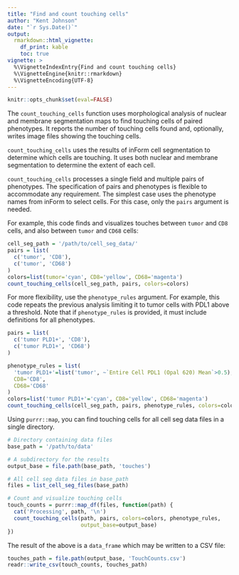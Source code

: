 ```yaml
---
title: "Find and count touching cells"
author: "Kent Johnson"
date: "`r Sys.Date()`"
output:
  rmarkdown::html_vignette:
    df_print: kable
    toc: true
vignette: >
  %\VignetteIndexEntry{Find and count touching cells}
  %\VignetteEngine{knitr::rmarkdown}
  %\VignetteEncoding{UTF-8}
---
```


```r
knitr::opts_chunk$set(eval=FALSE)
```


The `count_touching_cells` function uses morphological analysis of nuclear and
membrane segmentation maps to find touching cells of paired phenotypes. It
reports the number of touching cells found and, optionally, writes image files
showing the touching cells.

`count_touching_cells` uses the results of inForm cell segmentation to
determine which cells are touching. It uses both nuclear and membrane
segmentation to determine the extent of each cell.

`count_touching_cells` processes a single field and multiple pairs of 
phenotypes. The specification of pairs and phenotypes is flexible to 
accommodate any requirement. The simplest case uses the phenotype names
from inForm to select cells. For this case, only the `pairs` argument
is needed. 

For example, this code finds and visualizes touches between 
`tumor` and `CD8` cells, and also
between `tumor` and `CD68` cells:

```r
cell_seg_path = '/path/to/cell_seg_data/'
pairs = list(
  c('tumor', 'CD8'),
  c('tumor', 'CD68')
)
colors=list(tumor='cyan', CD8='yellow', CD68='magenta')
count_touching_cells(cell_seg_path, pairs, colors=colors)
```

For more flexibility, use the `phenotype_rules` argument. For example,
this code repeats the previous analysis limiting it to tumor cells with PDL1
above a threshold. Note that if `phenotype_rules` is provided, it must
include definitions for all phenotypes.

```r
pairs = list(
  c('tumor PLD1+', 'CD8'),
  c('tumor PLD1+', 'CD68')
)

phenotype_rules = list(
  'tumor PLD1+'=list('tumor', ~`Entire Cell PDL1 (Opal 620) Mean`>0.5), 
  CD8='CD8', 
  CD68='CD68'
)
colors=list('tumor PLD1+'='cyan', CD8='yellow', CD68='magenta')
count_touching_cells(cell_seg_path, pairs, phenotype_rules, colors=colors)
```

Using `purrr::map`, you can find touching cells for all cell seg data
files in a single directory.

```r
# Directory containing data files
base_path = '/path/to/data'

# A subdirectory for the results
output_base = file.path(base_path, 'touches')

# All cell seg data files in base_path
files = list_cell_seg_files(base_path)

# Count and visualize touching cells
touch_counts = purrr::map_df(files, function(path) {
  cat('Processing', path, '\n')
  count_touching_cells(path, pairs, colors=colors, phenotype_rules,
                       output_base=output_base)
})
```

The result of the above is a `data_frame` which may be written to 
a CSV file:

```r
touches_path = file.path(output_base, 'TouchCounts.csv')
readr::write_csv(touch_counts, touches_path)
```
